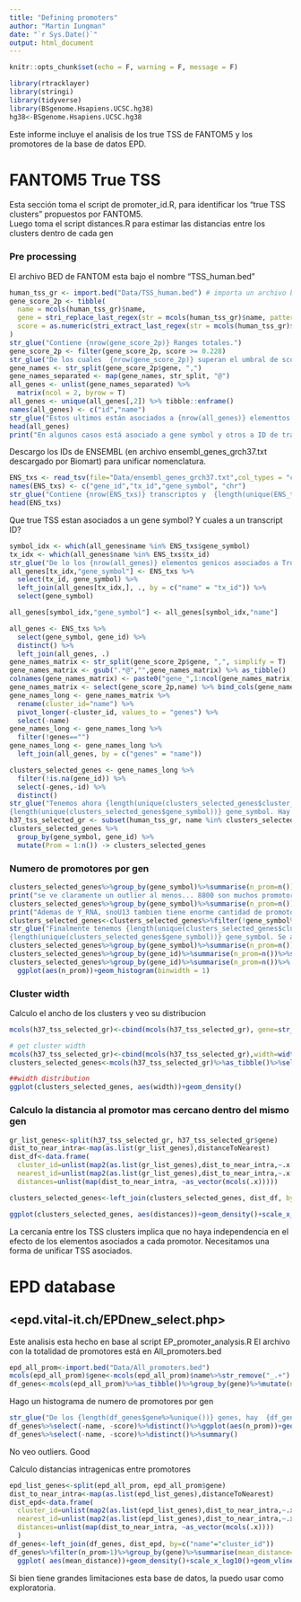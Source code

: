 ```yaml
---
title: "Defining promoters"
author: "Martin Iungman"
date: "`r Sys.Date()`"
output: html_document
---
```


```r
knitr::opts_chunk$set(echo = F, warning = F, message = F)
```

``` r
library(rtracklayer)
library(stringi)
library(tidyverse)
library(BSgenome.Hsapiens.UCSC.hg38)
hg38<-BSgenome.Hsapiens.UCSC.hg38
```

Este informe incluye el analisis de los true TSS de FANTOM5 y los promotores de la base de datos EPD.   
  
  
# FANTOM5 True TSS

Esta sección toma el script de promoter_id.R, para identificar los "true TSS clusters" propuestos por FANTOM5. \
Luego toma el script distances.R para estimar las distancias entre los clusters dentro de cada gen

### Pre processing

El archivo BED de FANTOM esta bajo el nombre "TSS_human.bed" \

```r
human_tss_gr <- import.bed("Data/TSS_human.bed") # importa un archivo bed y lo graba como GRanges
gene_score_2p <- tibble(
  name = mcols(human_tss_gr)$name,
  gene = stri_replace_last_regex(str = mcols(human_tss_gr)$name, pattern = ",\\d.\\d\\d\\d\\d", replacement = ""),
  score = as.numeric(stri_extract_last_regex(str = mcols(human_tss_gr)$name, pattern = "\\d.\\d\\d\\d\\d"))
)
str_glue("Contiene {nrow(gene_score_2p)} Ranges totales.")
gene_score_2p <- filter(gene_score_2p, score >= 0.228)
str_glue("De los cuales  {nrow(gene_score_2p)} superan el umbral de score 0.228 propuesto por FANTOM5 para asignar los True TSS.")
gene_names <- str_split(gene_score_2p$gene, ",") 
gene_names_separated <- map(gene_names, str_split, "@")
all_genes <- unlist(gene_names_separated) %>%
  matrix(ncol = 2, byrow = T)
all_genes <- unique(all_genes[,2]) %>% tibble::enframe()
names(all_genes) <- c("id","name")
str_glue("Estos ultimos están asociados a {nrow(all_genes)} elementtos génicos (genes o transcriptos)")
head(all_genes)
print("En algunos casos está asociado a gene symbol y otros a ID de transcripto. Lo queremos unificar")
```

Descargo los IDs de ENSEMBL (en archivo ensembl_genes_grch37.txt descargado por Biomart) para unificar nomenclatura.
```r
ENS_txs <- read_tsv(file="Data/ensembl_genes_grch37.txt",col_types = "cccf")
names(ENS_txs) <- c("gene_id","tx_id","gene_symbol", "chr")
str_glue("Contiene {nrow(ENS_txs)} transcriptos y  {length(unique(ENS_txs$gene_symbol))} gene symbols distintos")
head(ENS_txs)
```

Que true TSS estan asociados a un gene symbol? Y cuales a un transcript ID?
``` r
symbol_idx <- which(all_genes$name %in% ENS_txs$gene_symbol)
tx_idx <- which(all_genes$name %in% ENS_txs$tx_id)
str_glue("De lo los {nrow(all_genes)} elementos genicos asociados a True TSS, {length(symbol_idx)} asociados a gene_id y {length(tx_idx)} asociados a transcript ID")
all_genes[tx_idx,"gene_symbol"] <- ENS_txs %>%
  select(tx_id, gene_symbol) %>%
  left_join(all_genes[tx_idx,], ., by = c("name" = "tx_id")) %>%
  select(gene_symbol)

all_genes[symbol_idx,"gene_symbol"] <- all_genes[symbol_idx,"name"]

all_genes <- ENS_txs %>%
  select(gene_symbol, gene_id) %>%
  distinct() %>%
  left_join(all_genes, .)
gene_names_matrix <- str_split(gene_score_2p$gene, ",", simplify = T) 
gene_names_matrix <- gsub(".*@","",gene_names_matrix) %>% as_tibble()
colnames(gene_names_matrix) <- paste0("gene_",1:ncol(gene_names_matrix))
gene_names_matrix <- select(gene_score_2p,name) %>% bind_cols(gene_names_matrix)
gene_names_long <- gene_names_matrix %>%
  rename(cluster_id="name") %>%
  pivot_longer(-cluster_id, values_to = "genes") %>%
  select(-name)
gene_names_long <- gene_names_long %>%
  filter(!genes=="")
gene_names_long <- gene_names_long %>%
  left_join(all_genes, by = c("genes" = "name"))

clusters_selected_genes <- gene_names_long %>%
  filter(!is.na(gene_id)) %>%
  select(-genes,-id) %>%
  distinct()
str_glue("Tenemos ahora {length(unique(clusters_selected_genes$cluster_id))} cluster_id distintos, con {length(unique(clusters_selected_genes$gene_id))} gene_ids y 
{length(unique(clusters_selected_genes$gene_symbol))} gene_symbol. Hay una diferencia entre gene_id y gene_symbol porque hay casos en los que un ID esta asignado a varios Symbol y viceversa. ")
h37_tss_selected_gr <- subset(human_tss_gr, name %in% clusters_selected_genes$cluster_id)
clusters_selected_genes %>%
  group_by(gene_symbol, gene_id) %>%
  mutate(Prom = 1:n()) -> clusters_selected_genes

```
### Numero de promotores por gen

```r
clusters_selected_genes%>%group_by(gene_symbol)%>%summarise(n_prom=n())%>%summary()
print("se ve claramente un outlier al menos... 8800 son muchos promotores. Veamos a quien corresponden")
clusters_selected_genes%>%group_by(gene_symbol)%>%summarise(n_prom=n())%>%arrange(desc(n_prom))%>%head()
print("Ademas de Y_RNA, snoU13 tambien tiene enorme cantidad de promotores. Los voy a excluir")
clusters_selected_genes<-clusters_selected_genes%>%filter(!gene_symbol%in%c("Y_RNA","snoU13"))
str_glue("Finalmente tenemos {length(unique(clusters_selected_genes$cluster_id))} cluster_id distintos, con {length(unique(clusters_selected_genes$gene_id))} gene_ids y 
{length(unique(clusters_selected_genes$gene_symbol))} gene_symbol. Se acercaron los valores de gene_symbol y gene_id.")
clusters_selected_genes%>%group_by(gene_symbol)%>%summarise(n_prom=n())%>%summary()
clusters_selected_genes%>%group_by(gene_id)%>%summarise(n_prom=n())%>%summary()
clusters_selected_genes%>%group_by(gene_id)%>%summarise(n_prom=n())%>%
  ggplot(aes(n_prom))+geom_histogram(binwidth = 1)
```

### Cluster width 

Calculo el ancho de los clusters y veo su distribucion
``` r
mcols(h37_tss_selected_gr)<-cbind(mcols(h37_tss_selected_gr), gene=str_remove_all(h37_tss_selected_gr$name,"(p.+@)|(,.+)"))

# get cluster width
mcols(h37_tss_selected_gr)<-cbind(mcols(h37_tss_selected_gr),width=width(h37_tss_selected_gr))
clusters_selected_genes<-mcols(h37_tss_selected_gr)%>%as_tibble()%>%select(name,width)%>%left_join(clusters_selected_genes,.,by=c("cluster_id"="name"))

##width distribution
ggplot(clusters_selected_genes, aes(width))+geom_density()
```

### Calculo la distancia al promotor mas cercano dentro del mismo gen

```r
gr_list_genes<-split(h37_tss_selected_gr, h37_tss_selected_gr$gene)
dist_to_near_intra<-map(as.list(gr_list_genes),distanceToNearest)
dist_df<-data.frame(
  cluster_id=unlist(map2(as.list(gr_list_genes),dist_to_near_intra,~.x[queryHits(.y)]$name)),
  nearest_id=unlist(map2(as.list(gr_list_genes),dist_to_near_intra,~.x[subjectHits(.y)]$name)),
  distances=unlist(map(dist_to_near_intra, ~as_vector(mcols(.x)))))

clusters_selected_genes<-left_join(clusters_selected_genes, dist_df, by=c("cluster_id"))

ggplot(clusters_selected_genes, aes(distances))+geom_density()+scale_x_log10()
```

La cercanía entre los TSS clusters implica que no haya independencia en el efecto de los elementos asociados a cada promotor. Necesitamos una forma de unificar TSS asociados.

# EPD database
## <epd.vital-it.ch/EPDnew_select.php>

Este analisis esta hecho en base al script EP_promoter_analysis.R
El archivo con la totalidad de promotores está en All_promoters.bed

```r
epd_all_prom<-import.bed("Data/All_promoters.bed")
mcols(epd_all_prom)$gene<-mcols(epd_all_prom)$name%>%str_remove("_.+")
df_genes<-mcols(epd_all_prom)%>%as_tibble()%>%group_by(gene)%>%mutate(n_prom=n())
```

Hago un histograma de numero de promotores por gen
```r
str_glue("De los {length(df_genes$gene%>%unique())} genes, hay  {df_genes%>%filter(n_prom>1)%>%select(gene)%>%distinct()%>%nrow()} genes con mas de un promotor")
df_genes%>%select(-name, -score)%>%distinct()%>%ggplot(aes(n_prom))+geom_histogram(stat="count")
df_genes%>%select(-name, -score)%>%distinct()%>%summary()
```

No veo outliers. Good \

Calculo distancias intragenicas entre promotores

```r
epd_list_genes<-split(epd_all_prom, epd_all_prom$gene)
dist_to_near_intra<-map(as.list(epd_list_genes),distanceToNearest)
dist_epd<-data.frame(
  cluster_id=unlist(map2(as.list(epd_list_genes),dist_to_near_intra,~.x[queryHits(.y)]$name)),
  nearest_id=unlist(map2(as.list(epd_list_genes),dist_to_near_intra,~.x[subjectHits(.y)]$name)),
  distances=unlist(map(dist_to_near_intra, ~as_vector(mcols(.x))))
  )
df_genes<-left_join(df_genes, dist_epd, by=c("name"="cluster_id"))
df_genes%>%filter(n_prom>1)%>%group_by(gene)%>%summarise(mean_distance=mean(distances))%>%
  ggplot( aes(mean_distance))+geom_density()+scale_x_log10()+geom_vline(xintercept = 100, linetype="dashed")
```

Si bien tiene grandes limitaciones esta base de datos, la puedo usar como exploratoria. 